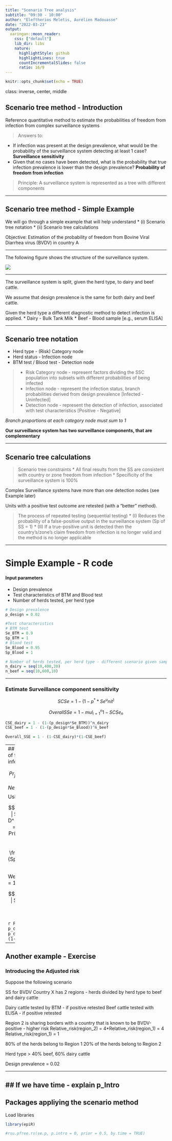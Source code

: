 ```yaml
---
title: "Scenario Tree analysis"
subtitle: "09:30 - 10:00"
author: "Eleftherios Meletis, Aurélien Madouasse"
date: "2022-03-23"
output:
  xaringan::moon_reader:
    css: ["default"]
    lib_dir: libs
    nature:
      highlightStyle: github
      highlightLines: true
      countIncrementalSlides: false
      ratio: 16/9
---
```


```r
knitr::opts_chunk$set(echo = TRUE)
```


class: inverse, center, middle

## Scenario tree method - Introduction

Reference quantitative method to estimate the probabilities of freedom from infection from complex surveillance systems

> Answers to:

* If infection was present at the design prevalence, what would be the probability of the surveillance system detecting at least 1 case?
 **Surveillance sensitivity**
* Given that no cases have been detected, what is the probability that true infection prevalence is lower than the design prevalence?
 **Probability of freedom from infection**

> Principle: A surveillance system is represented as a tree with different components

---

## Scenario tree method - Simple Example

We will go through a simple example that will help understand
* (i) Scenario tree notation 
* (ii) Scenario tree calculations



Objective: Estimation of the probability of freedom from Bovine Viral Diarrhea virus (BVDV) in country A 

---

The following figure shows the structure of the surveillance system.

![](figs/simple_scenario_tree.png)

---

The surveillance system is split, given the herd type, to dairy and beef cattle.

We assume that design prevalence is the same for both dairy and beef cattle.

Given the herd type a different diagnostic method to detect infection is applied.
* Dairy - Bulk Tank Milk
* Beef - Blood  sample [e.g., serum ELISA]

---

## Scenario tree notation

* Herd type - (Risk) Category node
* Herd status - Infection node
* BTM test / Blood test - Detection node

> 
* Risk Category node - represent factors dividing the SSC population into subsets with different probabilities of being infected
* Infection node - represent the infection status, branch probabilities derived from design prevalence [Infected - Uninfected]
* Detection node - represent the detection of infection, associated with test characteristics [Positive - Negative] 

*Branch proportions at each category node must sum to 1*

**Our surveillance system has two surveillance components, that are complementary**

---

## Scenario tree calculations 

> Scenario tree constraints
* All final results from the SS are consistent with country or zone freedom from infection
* Specificity of the surveillance system is 100% 

Complex Surveillance systems have more than one detection nodes (see Example later)

Units with a positive test outcome are retested (with a "better" method).

>The process of repeated testing (sequential testing)
* (I) Reduces the probability of a false-positive output in the surveillance system (Sp of SS = 1)
* (II) If a true-positive unit is detected then the country's/zone's claim freedom from infection is no longer valid and the method is no longer applicable

---

# Simple Example - R code

#### Input parameters

* Design prevalence
* Test characteristics of BTM and Blood test
* Number of herds tested, per herd type


``` r
# Design prevalence
p_design = 0.02

#Test characteristics
# BTM test
Se_BTM = 0.9
Sp_BTM = 1
# Blood test
Se_Blood = 0.95
Sp_Blood = 1

# Number of herds tested, per herd type - different scenario given sample size
n_dairy = seq(10,400,20)
n_beef = seq(10,600,10)
```

---

### Estimate Surveillance component sensitivity

$$
SCSe = 1 - (1 - p^* *Se^unit^)
$$

$$
OverallSSe = 1 -mul_{i=1}^{n}{1 - SCSe_n}
$$

```r
CSE_dairy = 1 - (1-(p_design*Se_BTM))^n_dairy
CSE_beef = 1 - (1-(p_design*Se_Blood))^n_beef

Overall_SSE = 1 - (1-CSE_dairy)*(1-CSE_beef)
```

---
## Estimate probability of freedom from infection

$$
Pr_freedom = Pr(D^- | S^-) = Negative  Predictive  Value
$$
Using Bayes rule

$$
Pr_freedom = Pr(D^- | S^-) = \frac{Pr(S^- | D^-) Pr(D^-) )}{Pr(S^-)} = \frac{Pr(S^- | D^-) Pr(D^-) )}{Pr(S^- | D^-) Pr(D^-) + Pr(S^-|D^+)*Pr(D^+)} =
\frac{Sp_SS * (1-p^*)}{Sp_SS * (1-p^*) + (1 - Se_SS)*P^*}
$$

We assume that Sp_SS = 1 then

$$
Pr_freedom = Pr(D^- | S^-)=
\frac{(1-p^*)}{(1-p^*) + (1 - Se_SS)*P^*}
$$

```r
P_freedom = (1-p_design)/((1-p_design) + p_design*(1-Overall_SSE))
```

---

## Another example - Exercise

### Introducing the Adjusted risk

Suppose the following scenario

SS for BVDV
Country X has 2 regions - herds divided by herd type to beef and dairy cattle

Dairy cattle tested by BTM - if positive retested 
Beef cattle tested with ELISA - if positive retested

Region 2 is sharing borders with a country that is known to be BVDV-positive - higher risk
Relative_risk(region_2) = 4*Relative_risk(region_1) = 4
Relative_risk(region_1) = 1

80% of the herds belong to Region 1
20% of the herds belong to Region 2

Herd type > 40% beef, 60% dairy cattle

Design prevalence = 0.02


---

## If we have time - explain p_Intro
---

## Packages appliying the scenario method
Load libraries
```r
library(epiR)
```

```r
#rsu.pfree.rs(se.p, p.intro = 0, prior = 0.5, by.time = TRUE)
```







